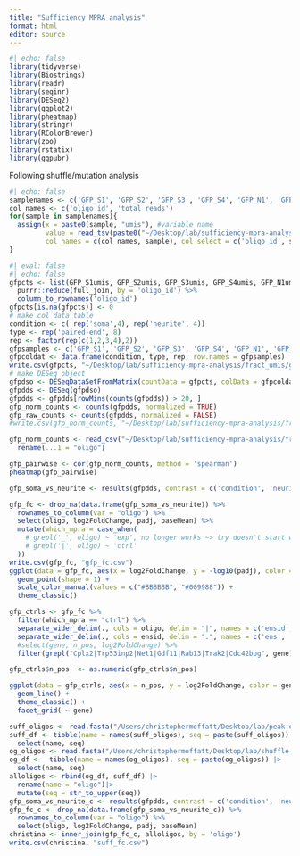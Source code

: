 ```yaml
---
title: "Sufficiency MPRA analysis"
format: html
editor: source
---
```



```r
#| echo: false
library(tidyverse)
library(Biostrings)
library(readr)
library(seqinr)
library(DESeq2)
library(ggplot2)
library(pheatmap)
library(stringr)
library(RColorBrewer)
library(zoo)
library(rstatix)
library(ggpubr)
```

Following shuffle/mutation analysis
```r
#| echo: false
samplenames <- c('GFP_S1', 'GFP_S2', 'GFP_S3', 'GFP_S4', 'GFP_N1', 'GFP_N2', 'GFP_N3', 'GFP_N4', 'FF_S1', 'FF_S2', 'FF_S3', 'FF_S4', 'FF_N1', 'FF_N2', 'FF_N3', 'FF_N4')
col_names <- c('oligo_id', 'total_reads')
for(sample in samplenames){ 
  assign(x = paste0(sample, "umis"), #variable name
         value = read_tsv(paste0("~/Desktop/lab/sufficiency-mpra-analysis/fract_umis/", sample, ".umis.txt"), #file path
         col_names = c(col_names, sample), col_select = c('oligo_id', sample))) #name columns and select
}
```

```r
#| eval: false
#| echo: false
gfpcts <- list(GFP_S1umis, GFP_S2umis, GFP_S3umis, GFP_S4umis, GFP_N1umis, GFP_N2umis, GFP_N3umis, GFP_N4umis) %>%
  purrr::reduce(full_join, by = 'oligo_id') %>%
  column_to_rownames('oligo_id')
gfpcts[is.na(gfpcts)] <- 0
# make col data table
condition <- c( rep('soma',4), rep('neurite', 4))
type <- rep('paired-end', 8)
rep <- factor(rep(c(1,2,3,4),2))
gfpsamples <- c('GFP_S1', 'GFP_S2', 'GFP_S3', 'GFP_S4', 'GFP_N1', 'GFP_N2', 'GFP_N3', 'GFP_N4')
gfpcoldat <- data.frame(condition, type, rep, row.names = gfpsamples)
write.csv(gfpcts, "~/Desktop/lab/sufficiency-mpra-analysis/fract_umis/gfp_cts.csv")
# make DESeq object
gfpdso <- DESeqDataSetFromMatrix(countData = gfpcts, colData = gfpcoldat, design = ~rep+condition)
gfpdds <- DESeq(gfpdso)
gfpdds <- gfpdds[rowMins(counts(gfpdds)) > 20, ]
gfp_norm_counts <- counts(gfpdds, normalized = TRUE)
gfp_raw_counts <- counts(gfpdds, normalized = FALSE)
#write.csv(gfp_norm_counts, "~/Desktop/lab/sufficiency-mpra-analysis/fract_umis/gfp_counts_by_rep.csv")
```
```r
gfp_norm_counts <- read_csv("~/Desktop/lab/sufficiency-mpra-analysis/fract_umis/gfp_counts_by_rep.csv") %>%
  rename(...1 = "oligo")

gfp_pairwise <- cor(gfp_norm_counts, method = 'spearman')
pheatmap(gfp_pairwise)
```
```r
gfp_soma_vs_neurite <- results(gfpdds, contrast = c('condition', 'neurite', 'soma'))

gfp_fc <- drop_na(data.frame(gfp_soma_vs_neurite)) %>%
  rownames_to_column(var = "oligo") %>%
  select(oligo, log2FoldChange, padj, baseMean) %>%
  mutate(which_mpra = case_when(
    # grepl('_', oligo) ~ 'exp', no longer works ~> try doesn't start with ENS
    # grepl('|', oligo) ~ 'ctrl'
  ))
write.csv(gfp_fc, "gfp_fc.csv")
ggplot(data = gfp_fc, aes(x = log2FoldChange, y = -log10(padj), color = which_mpra)) +
  geom_point(shape = 1) +
  scale_color_manual(values = c("#BBBBBB", "#009988")) +
  theme_classic()
```

```r
gfp_ctrls <- gfp_fc %>%
  filter(which_mpra == "ctrl") %>%
  separate_wider_delim(., cols = oligo, delim = "|", names = c('ensid', 'gene'), cols_remove = FALSE) %>%
  separate_wider_delim(., cols = ensid, delim = ".", names = c('ens', 'n_pos'), cols_remove = FALSE) %>%
  #select(gene, n_pos, log2FoldChange) %>%
  filter(grepl("Cplx2|Trp53inp2|Net1|Gdf11|Rab13|Trak2|Cdc42bpg", gene))

gfp_ctrls$n_pos  <- as.numeric(gfp_ctrls$n_pos)

ggplot(data = gfp_ctrls, aes(x = n_pos, y = log2FoldChange, color = gene)) +
  geom_line() +
  theme_classic() +
  facet_grid( ~ gene) 
```

```r
suff_oligos <- read.fasta("/Users/christophermoffatt/Desktop/lab/peak-oligo/no_pcr_suf_oligos_uppercase.fasta", as.string = TRUE)
suff_df <- tibble(name = names(suff_oligos), seq = paste(suff_oligos)) |>
  select(name, seq)
og_oligos <- read.fasta("/Users/christophermoffatt/Desktop/lab/shuffle-mutation-mpra/ogoligos.fasta", as.string = TRUE)
og_df <-  tibble(name = names(og_oligos), seq = paste(og_oligos)) |>
  select(name, seq)
alloligos <- rbind(og_df, suff_df) |>
  rename(name = "oligo")|>
  mutate(seq = str_to_upper(seq))
gfp_soma_vs_neurite_c <- results(gfpdds, contrast = c('condition', 'neurite', 'soma'))
gfp_fc_c <- drop_na(data.frame(gfp_soma_vs_neurite_c)) %>%
  rownames_to_column(var = "oligo") %>%
  select(oligo, log2FoldChange, padj, baseMean)
christina <- inner_join(gfp_fc_c, alloligos, by = 'oligo')
write.csv(christina, "suff_fc.csv")
```
